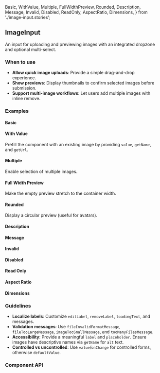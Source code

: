   Basic,
  WithValue,
  Multiple,
  FullWidthPreview,
  Rounded,
  Description,
  Message,
  Invalid,
  Disabled,
  ReadOnly,
  AspectRatio,
  Dimensions,
} from './image-input.stories';

<Meta of={ImageInputStories} />

## ImageInput

An input for uploading and previewing images with an integrated dropzone and optional multi-select.

### When to use

- **Allow quick image uploads**: Provide a simple drag-and-drop experience.
- **Show previews**: Display thumbnails to confirm selected images before submission.
- **Support multi-image workflows**: Let users add multiple images with inline remove.

### Examples

#### Basic

<Canvas of={Basic} />

#### With Value

Prefill the component with an existing image by providing `value`, `getName`, and `getUrl`.

<Canvas of={WithValue} />

#### Multiple

Enable selection of multiple images.

<Canvas of={Multiple} />

#### Full Width Preview

Make the empty preview stretch to the container width.

<Canvas of={FullWidthPreview} />

#### Rounded

Display a circular preview (useful for avatars).

<Canvas of={Rounded} />

#### Description

<Canvas of={Description} />

#### Message

<Canvas of={Message} />

#### Invalid

<Canvas of={Invalid} />

#### Disabled

<Canvas of={Disabled} />

#### Read Only

<Canvas of={ReadOnly} />

#### Aspect Ratio

<Canvas of={AspectRatio} />

#### Dimensions

<Canvas of={Dimensions} />

### Guidelines

- **Localize labels**: Customize `editLabel`, `removeLabel`, `loadingText`, and messages.
- **Validation messages**: Use `fileInvalidFormatMessage`, `fileTooLargeMessage`, `imageTooSmallMessage`, and `tooManyFilesMessage`.
- **Accessibility**: Provide a meaningful `label` and `placeholder`. Ensure images have descriptive names via `getName` for `alt` text.
- **Controlled vs uncontrolled**: Use `value`/`onChange` for controlled forms, otherwise `defaultValue`.

### Component API

<ArgTypes />
